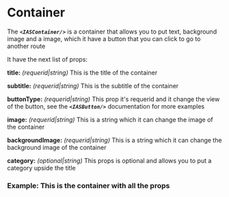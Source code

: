 
# Container

The **_`<IASContainer/>`_** is a container that allows you to put text, background image and a image, which it have a button that you can click to go to another route

It have the next list of props:

**title:** _(requerid|string)_ This is the title of the container

**subtitle:** _(requerid|string)_ This is the subtitle of the container

**buttonType:** _(requerid|string)_ This prop it's requerid and it change the view of the button, see the **_`<IASButton/>`_** documentation for more examples

**image:** _(requerid|string)_ This is a string which it can change the image of the container

**backgroundImage:** _(requerid|string)_ This is a string which it can change the background image of the container

**category:** _(optional|string)_ This props is optional and allows you to put a category upside the title

### Example: This is the container with all the props

<Canvas>
  <Story id="ias-container--view" />
</Canvas>
